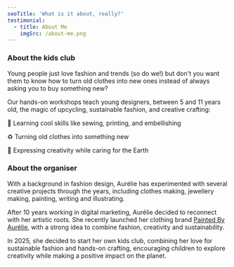 ```yaml
---
seoTitle: 'What is it about, really?'
testimonial:
  - title: About Me
    imgSrc: /about-me.png
---
```


### About the kids club

Young people just love fashion and trends (so do we!) but don't you want them to know how to turn old clothes into new ones instead of always asking you to buy something new?

Our hands-on workshops teach young designers, between 5 and 11 years old, the magic of upcycling, sustainable fashion, and creative crafting:

🎨 Learning cool skills like sewing, printing, and embellishing

♻️ Turning old clothes into something new

🌱 Expressing creativity while caring for the Earth

### About the organiser

With a background in fashion design, Aurélie has experimented with several creative projects through the years, including clothes making, jewellery making, painting, writing and illustrating.

After 10 years working in digital marketing, Aurélie decided to reconnect with her artistic roots. She recently launched her clothing brand [Painted By Aurélie](https://www.etsy.com/uk/shop/PaintedByAurelie), with a strong idea to combine fashion, creativity and sustainability. 

In 2025, she decided to start her own kids club, combining her love for sustainable fashion and hands-on crafting, encouraging children to explore creativity while making a positive impact on the planet.
